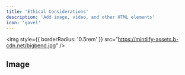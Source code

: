 ```yaml
---
title: 'Ethical Considerations'
description: 'Add image, video, and other HTML elements'
icon: 'gavel'
---
```


<img
  style={{ borderRadius: '0.5rem' }}
  src="https://mintlify-assets.b-cdn.net/bigbend.jpg"
/>

## Image